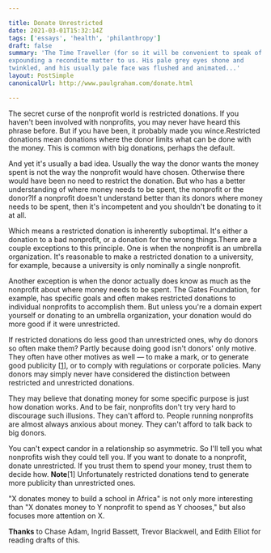 ```yaml
---

title: Donate Unrestricted
date: 2021-03-01T15:32:14Z
tags: ['essays', 'health', 'philanthropy']
draft: false
summary: 'The Time Traveller (for so it will be convenient to speak of him) was
expounding a recondite matter to us. His pale grey eyes shone and
twinkled, and his usually pale face was flushed and animated...'
layout: PostSimple
canonicalUrl: http://www.paulgraham.com/donate.html

---
```


The secret curse of the nonprofit world is restricted donations. If you haven't been involved with nonprofits, you may never have heard this phrase before. But if you have been, it probably made you wince.Restricted donations mean donations where the donor limits what can be done with the money. This is common with big donations, perhaps the default.

And yet it's usually a bad idea. Usually the way the donor wants the money spent is not the way the nonprofit would have chosen. Otherwise there would have been no need to restrict the donation. But who has a better understanding of where money needs to be spent, the nonprofit or the donor?If a nonprofit doesn't understand better than its donors where money needs to be spent, then it's incompetent and you shouldn't be donating to it at all.

Which means a restricted donation is inherently suboptimal. It's either a donation to a bad nonprofit, or a donation for the wrong things.There are a couple exceptions to this principle. One is when the nonprofit is an umbrella organization. It's reasonable to make a restricted donation to a university, for example, because a university is only nominally a single nonprofit.

Another exception is when the donor actually does know as much as the nonprofit about where money needs to be spent. The Gates Foundation, for example, has specific goals and often makes restricted donations to individual nonprofits to accomplish them. But unless you're a domain expert yourself or donating to an umbrella organization, your donation would do more good if it were unrestricted.

If restricted donations do less good than unrestricted ones, why do donors so often make them? Partly because doing good isn't donors' only motive. They often have other motives as well — to make a mark, or to generate good publicity [[1](#f1n)], or to comply with regulations or corporate policies. Many donors may simply never have considered the distinction between restricted and unrestricted donations.

They may believe that donating money for some specific purpose is just how donation works. And to be fair, nonprofits don't try very hard to discourage such illusions. They can't afford to. People running nonprofits are almost always anxious about money. They can't afford to talk back to big donors.

You can't expect candor in a relationship so asymmetric. So I'll tell you what nonprofits wish they could tell you. If you want to donate to a nonprofit, donate unrestricted. If you trust them to spend your money, trust them to decide how. **Note**[1] Unfortunately restricted donations tend to generate more publicity than unrestricted ones.

"X donates money to build a school in Africa" is not only more interesting than "X donates money to Y nonprofit to spend as Y chooses," but also focuses more attention on X.

**Thanks** to Chase Adam, Ingrid Bassett, Trevor Blackwell, and Edith Elliot for reading drafts of this.
